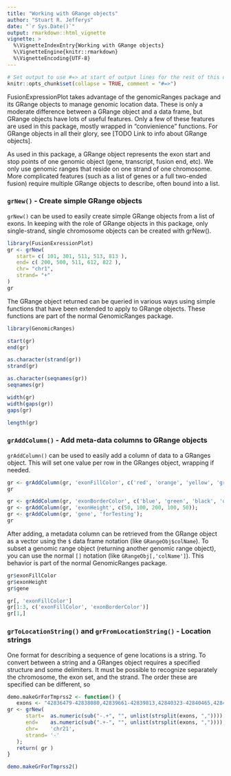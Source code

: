 ```yaml
---
title: "Working with GRange objects"
author: "Stuart R. Jefferys"
date: "`r Sys.Date()`"
output: rmarkdown::html_vignette
vignette: >
  %\VignetteIndexEntry{Working with GRange objects}
  %\VignetteEngine{knitr::rmarkdown}
  %\VignetteEncoding{UTF-8}
---
```


```r
# Set output to use #=> at start of output lines for the rest of this document.
knitr::opts_chunk$set(collapse = TRUE, comment = "#=>")
```

FusionExpressionPlot takes advantage of the genomicRanges package and its GRange
objects to manage genomic location data. These is only a moderate difference
between a GRange object and a data frame, but GRange objects have lots of useful
features. Only a few of these features are used in this package, mostly wrapped
in "convienience" functions. For GRange objects in all their glory, see [TODO
Link to info about GRange objects].

As used in this package, a GRange object represents the exon start and stop
points of one genomic object (gene, transcript, fusion end, etc). We only use
genomic ranges that reside on one strand of one chromosome. More complicated
features (such as a list of genes or a full two-ended fusion) require multiple
GRange objects to describe, often bound into a list.

### `grNew()` - Create simple GRange objects

`grNew()` can be used to easily create simple GRange objects from a list of 
exons. In keeping with the role of GRange objects in this package, only 
single-strand, single chromosome objects can be created with grNew().

```r
library(FusionExressionPlot)
gr <- grNew(
   start= c( 101, 301, 511, 513, 813 ),
   end= c( 200, 500, 511, 612, 822 ),
   chr= "chr1",
   strand= "+"
)
gr
```

The GRange object returned can be queried in various ways using simple functions
that have been extended to apply to GRange objects. These functions are part of the
normal GenomicRanges package.

```r
library(GenomicRanges)

start(gr)
end(gr)

as.character(strand(gr))
strand(gr)

as.character(seqnames(gr))
seqnames(gr)

width(gr)
width(gaps(gr))
gaps(gr)

length(gr)
```

### `grAddColumn()` - Add meta-data columns to GRange objects

`grAddColumn()` can be used to easily add a column of data to a
GRanges object. This will set one value per row in the GRanges
object, wrapping if needed.

```r
gr <- grAddColumn(gr, 'exonFillColor', c('red', 'orange', 'yellow', 'green', 'blue'));
gr

gr <- grAddColumn(gr, 'exonBorderColor', c('blue', 'green', 'black', 'orange', 'red'));
gr <- grAddColumn(gr, 'exonHeight', c(50, 100, 200, 100, 50));
gr <- grAddColumn(gr, 'gene', 'forTesting');
gr
```

After adding, a metadata column can be retrieved from the GRange object as a
vector using the `$` data frame notation (like `GRangeObj$colName`). To
subset a genomic range object (returning another genomic range object), you can
use the normal `[]` notation (like `GRangeObj[,'colName']`). This behavior is
part of the normal GenomicRanges package.

```r
gr$exonFillColor
gr$exonHeight
gr$gene

gr[, 'exonFillColor']
gr[1:3, c('exonFillColor', 'exonBorderColor')]
gr[1,]
```

### `grToLocationString()` and `grFromLocationString()` - Location strings

One format for describing a sequence of gene locations is a string. To convert
between a string and a GRanges object requires a specified structure and some
delimiters. It must be possible to recognize separately the chromosome, the
exon set, and the strand. The order these are specified can be different, so


```r
demo.makeGrForTmprss2 <- function() {
   exons <- "42836479-42838080,42839661-42839813,42840323-42840465,42842575-42842670,42843733-42843908,42845252-42845423,42848504-42848547,42851099-42851209,42852403-42852529,42860321-42860440,42861434-42861520,42866283-42866505,42870046-42870116,42879877-42879992";
gr <- grNew(
      start=  as.numeric(sub("-.+", "", unlist(strsplit(exons, ",")))),
      end=    as.numeric(sub(".+-", "", unlist(strsplit(exons, ",")))),
      chr=    'chr21',
      strand= '-'
   );
   return( gr )
}

demo.makeGrForTmprss2()
```